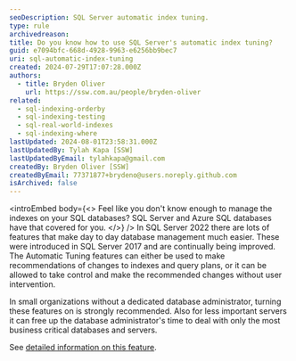 ```yaml
---
seoDescription: SQL Server automatic index tuning.
type: rule
archivedreason:
title: Do you know how to use SQL Server's automatic index tuning?
guid: e7094bfc-668d-4928-9963-e6256bb9bec7
uri: sql-automatic-index-tuning
created: 2024-07-29T17:07:28.000Z
authors:
  - title: Bryden Oliver
    url: https://ssw.com.au/people/bryden-oliver
related:
  - sql-indexing-orderby
  - sql-indexing-testing
  - sql-real-world-indexes
  - sql-indexing-where
lastUpdated: 2024-08-01T23:58:31.000Z
lastUpdatedBy: Tylah Kapa [SSW]
lastUpdatedByEmail: tylahkapa@gmail.com
createdBy: Bryden Oliver [SSW]
createdByEmail: 77371877+brydeno@users.noreply.github.com
isArchived: false
---
```


<introEmbed
  body={<>
Feel like you don't know enough to manage the indexes on your SQL databases? SQL Server and Azure SQL databases have that covered for you.
  </>}
/>
In SQL Server 2022 there are lots of features that make day to day database management much easier. These were introduced in SQL Server 2017 and are continually being improved. The Automatic Tuning features can either be used to make recommendations of changes to indexes and query plans, or it can be allowed to take control and make the recommended changes without user intervention.

In small organizations without a dedicated database administrator, turning these features on is strongly recommended. Also for less important servers it can free up the database administrator's time to deal with only the most business critical databases and servers.

See [detailed information on this feature](https://learn.microsoft.com/en-us/sql/relational-databases/automatic-tuning/?WT.mc_id=DP-MVP-33518).
